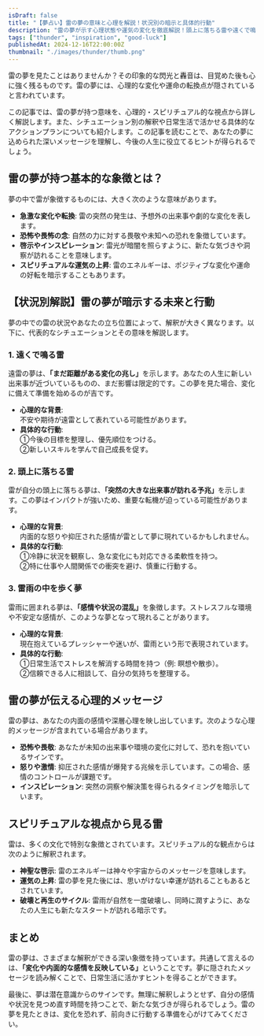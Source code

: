 ```yaml
---
isDraft: false
title: "【夢占い】雷の夢の意味と心理を解説！状況別の暗示と具体的行動"
description: "雷の夢が示す心理状態や運気の変化を徹底解説！頭上に落ちる雷や遠くで鳴る雷など、シチュエーション別の意味と具体的な行動プランを紹介します。"
tags: ["thunder", "inspiration", "good-luck"]
publishedAt: 2024-12-16T22:00:00Z
thumbnail: "./images/thunder/thumb.png"
---
```


雷の夢を見たことはありませんか？その印象的な閃光と轟音は、目覚めた後も心に強く残るものです。雷の夢には、心理的な変化や運命の転換点が隠されていると言われています。

この記事では、雷の夢が持つ意味を、心理的・スピリチュアル的な視点から詳しく解説します。また、シチュエーション別の解釈や日常生活で活かせる具体的なアクションプランについても紹介します。この記事を読むことで、あなたの夢に込められた深いメッセージを理解し、今後の人生に役立てるヒントが得られるでしょう。

<TableOfContents />

<AdUnit />

## 雷の夢が持つ基本的な象徴とは？

夢の中で雷が象徴するものには、大きく次のような意味があります。

- <strong>急激な変化や転換</strong>: 雷の突然の発生は、予想外の出来事や劇的な変化を表します。
- <strong>恐怖や畏怖の念</strong>: 自然の力に対する畏敬や未知への恐れを象徴しています。
- <strong>啓示やインスピレーション</strong>: 雷光が暗闇を照らすように、新たな気づきや洞察が訪れることを意味します。
- <strong>スピリチュアルな運気の上昇</strong>: 雷のエネルギーは、ポジティブな変化や運命の好転を暗示することもあります。

<AdUnit />

## 【状況別解説】雷の夢が暗示する未来と行動

夢の中での雷の状況やあなたの立ち位置によって、解釈が大きく異なります。以下に、代表的なシチュエーションとその意味を解説します。

### 1. 遠くで鳴る雷

遠雷の夢は、<strong>「まだ距離がある変化の兆し」</strong>を示します。あなたの人生に新しい出来事が近づいているものの、まだ影響は限定的です。この夢を見た場合、変化に備えて準備を始めるのが吉です。

- <strong>心理的な背景</strong>: <br />
  不安や期待が遠雷として表れている可能性があります。
- <strong>具体的な行動</strong>: <br />
  ①今後の目標を整理し、優先順位をつける。
  <br />
  ②新しいスキルを学んで自己成長を促す。

### 2. 頭上に落ちる雷

雷が自分の頭上に落ちる夢は、<strong>「突然の大きな出来事が訪れる予兆」</strong>を示します。この夢はインパクトが強いため、重要な転機が迫っている可能性があります。

- <strong>心理的な背景</strong>: <br />
  内面的な怒りや抑圧された感情が雷として夢に現れているかもしれません。
- <strong>具体的な行動</strong>: <br />
  ①冷静に状況を観察し、急な変化にも対応できる柔軟性を持つ。 <br />
  ②特に仕事や人間関係での衝突を避け、慎重に行動する。

### 3. 雷雨の中を歩く夢

雷雨に囲まれる夢は、<strong>「感情や状況の混乱」</strong>を象徴します。ストレスフルな環境や不安定な感情が、このような夢となって現れることがあります。

- <strong>心理的な背景</strong>: <br />
  現在抱えているプレッシャーや迷いが、雷雨という形で表現されています。
- <strong>具体的な行動</strong>: <br />
  ①日常生活でストレスを解消する時間を持つ（例: 瞑想や散歩）。
  <br />
  ②信頼できる人に相談して、自分の気持ちを整理する。

<AdUnit />

## 雷の夢が伝える心理的メッセージ

雷の夢は、あなたの内面の感情や深層心理を映し出しています。次のような心理的メッセージが含まれている場合があります。

- <strong>恐怖や畏敬</strong>: あなたが未知の出来事や環境の変化に対して、恐れを抱いているサインです。
- <strong>怒りや激情</strong>: 抑圧された感情が爆発する兆候を示しています。この場合、感情のコントロールが課題です。
- <strong>インスピレーション</strong>: 突然の洞察や解決策を得られるタイミングを暗示しています。

<AdUnit />

## スピリチュアルな視点から見る雷

雷は、多くの文化で特別な象徴とされています。スピリチュアル的な観点からは次のように解釈されます。

- <strong>神聖な啓示</strong>: 雷のエネルギーは神々や宇宙からのメッセージを意味します。
- <strong>運気の上昇</strong>: 雷の夢を見た後には、思いがけない幸運が訪れることもあるとされています。
- <strong>破壊と再生のサイクル</strong>:
  雷雨が自然を一度破壊し、同時に潤すように、あなたの人生にも新たなスタートが訪れる暗示です。

<AdUnit />

## まとめ

雷の夢は、さまざまな解釈ができる深い象徴を持っています。共通して言えるのは、<strong>「変化や内面的な感情を反映している」</strong>ということです。夢に隠されたメッセージを読み解くことで、日常生活に活かすヒントを得ることができます。

最後に、夢は潜在意識からのサインです。無理に解釈しようとせず、自分の感情や状況を見つめ直す時間を持つことで、新たな気づきが得られるでしょう。雷の夢を見たときは、変化を恐れず、前向きに行動する準備を心がけてみてください。
